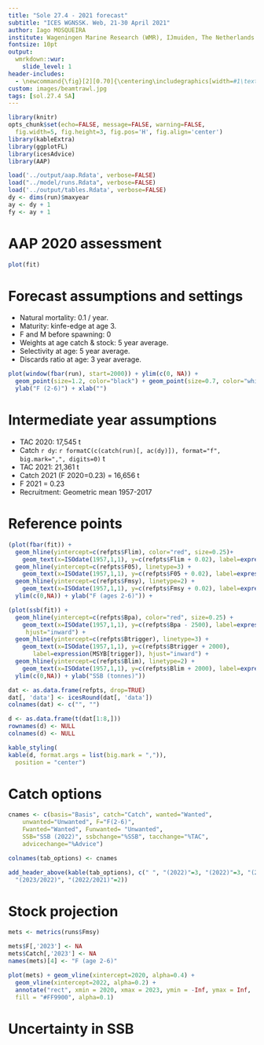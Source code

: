 ```yaml
---
title: "Sole 27.4 - 2021 forecast"
subtitle: "ICES WGNSSK. Web, 21-30 April 2021"
author: Iago MOSQUEIRA
institute: Wageningen Marine Research (WMR), IJmuiden, The Netherlands.
fontsize: 10pt
output:
  wmrkdown::wur:
    slide_level: 1
header-includes:
  - \newcommand{\fig}[2][0.70]{\centering\includegraphics[width=#1\textwidth]{../report/#2}}
custom: images/beamtrawl.jpg
tags: [sol.27.4 SA]
---
```


```r
library(knitr)
opts_chunk$set(echo=FALSE, message=FALSE, warning=FALSE,
  fig.width=5, fig.height=3, fig.pos='H', fig.align='center')
library(kableExtra)
library(ggplotFL)
library(icesAdvice)
library(AAP)
```

```r
load('../output/aap.Rdata', verbose=FALSE)
load("../model/runs.Rdata", verbose=FALSE)
load('../output/tables.Rdata', verbose=FALSE)
dy <- dims(run)$maxyear
ay <- dy + 1
fy <- ay + 1
```

# AAP 2020 assessment

```r
plot(fit)
```

# Forecast assumptions and settings

- Natural mortality: 0.1 / year.
- Maturity: kinfe-edge at age 3.
- F and M before spawning: 0
- Weights at age catch & stock: 5 year average.
- Selectivity at age: 5 year average.
- Discards ratio at age: 3 year average.

```r
plot(window(fbar(run), start=2000)) + ylim(c(0, NA)) +
  geom_point(size=1.2, color="black") + geom_point(size=0.7, color="white") +
  ylab("F (2-6)") + xlab("")
```

# Intermediate year assumptions

- TAC 2020: 17,545 t
- Catch `r dy`: `r formatC(c(catch(run)[, ac(dy)]), format="f", big.mark=",", digits=0)` t
- TAC 2021: 21,361 t
- Catch 2021 (F 2020=0.23) = 16,656 t
- F 2021 = 0.23
- Recruitment: Geometric mean 1957-2017

# Reference points

```r
(plot(fbar(fit)) +
  geom_hline(yintercept=c(refpts$Flim), color="red", size=0.25)+
    geom_text(x=ISOdate(1957,1,1), y=c(refpts$Flim + 0.02), label=expression(F[lim])) +
  geom_hline(yintercept=c(refpts$F05), linetype=3) +
    geom_text(x=ISOdate(1957,1,1), y=c(refpts$F05 + 0.02), label=expression(F[PA])) +
  geom_hline(yintercept=c(refpts$Fmsy), linetype=2) +
    geom_text(x=ISOdate(1957,1,1), y=c(refpts$Fmsy + 0.02), label=expression(F[MSY])) +
  ylim(c(0,NA)) + ylab("F (ages 2-6)")) +

(plot(ssb(fit)) +
  geom_hline(yintercept=c(refpts$Bpa), color="red", size=0.25) +
    geom_text(x=ISOdate(1957,1,1), y=c(refpts$Bpa - 2500), label=expression(B[PA]),
     hjust="inward") +
  geom_hline(yintercept=c(refpts$Btrigger), linetype=3) +
    geom_text(x=ISOdate(1957,1,1), y=c(refpts$Btrigger + 2000),
       label=expression(MSYB[trigger]), hjust="inward") +
  geom_hline(yintercept=c(refpts$Blim), linetype=2) +
    geom_text(x=ISOdate(1957,1,1), y=c(refpts$Blim + 2000), label=expression(B[lim]), hjust="inward") +
  ylim(c(0,NA)) + ylab("SSB (tonnes)"))
```

```r
dat <- as.data.frame(refpts, drop=TRUE)
dat[, 'data'] <- icesRound(dat[, 'data'])
colnames(dat) <- c("", "")

d <- as.data.frame(t(dat[1:8,]))
rownames(d) <- NULL
colnames(d) <- NULL

kable_styling(
kable(d, format.args = list(big.mark = ",")),
  position = "center")
```

# Catch options

\Tiny

```r

cnames <- c(basis="Basis", catch="Catch", wanted="Wanted",
    unwanted="Unwanted", F="F(2-6)",
    Fwanted="Wanted", Funwanted= "Unwanted", 
    SSB="SSB (2022)", ssbchange="%SSB", tacchange="%TAC",
    advicechange="%Advice")

colnames(tab_options) <- cnames

add_header_above(kable(tab_options), c(" ", "(2022)"=3, "(2022)"=3, "(2023)",
  "(2023/2022)", "(2022/2021)"=2))
```

# Stock projection

```r

mets <- metrics(runs$Fmsy)

mets$F[,'2023'] <- NA
mets$Catch[,'2023'] <- NA
names(mets)[4] <- "F (age 2-6)"

plot(mets) + geom_vline(xintercept=2020, alpha=0.4) +
  geom_vline(xintercept=2022, alpha=0.2) +
  annotate("rect", xmin = 2020, xmax = 2023, ymin = -Inf, ymax = Inf,
  fill = "#FF9900", alpha=0.1)
```

# Uncertainty in SSB

\fig[0.85]{model_ssbmc.png}
